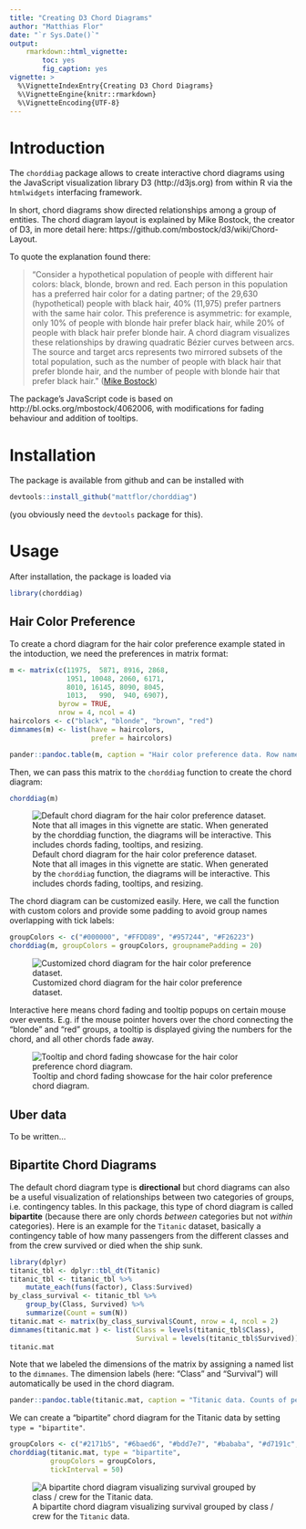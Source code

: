 ```yaml
---
title: "Creating D3 Chord Diagrams"
author: "Matthias Flor"
date: "`r Sys.Date()`"
output:
    rmarkdown::html_vignette:
        toc: yes
        fig_caption: yes
vignette: >
  %\VignetteIndexEntry{Creating D3 Chord Diagrams}
  %\VignetteEngine{knitr::rmarkdown}
  %\VignetteEncoding{UTF-8}
---
```


# Introduction

The `chorddiag` package allows to create interactive chord diagrams using the JavaScript visualization library D3 (http://d3js.org) from within R via the `htmlwidgets` interfacing framework.

In short, chord diagrams show directed relationships among a group of entities.
The chord diagram layout is explained by Mike Bostock, the creator of D3, in more detail here: https://github.com/mbostock/d3/wiki/Chord-Layout.

To quote the explanation found there:

> "Consider a hypothetical population of people with different hair colors: black, blonde, brown and red. Each person in this population has a preferred hair color for a dating partner; of the 29,630 (hypothetical) people with black hair, 40% (11,975) prefer partners with the same hair color. This preference is asymmetric: for example, only 10% of people with blonde hair prefer black hair, while 20% of people with black hair prefer blonde hair. A chord diagram visualizes these relationships by drawing quadratic Bézier curves between arcs. The source and target arcs represents two mirrored subsets of the total population, such as the number of people with black hair that prefer blonde hair, and the number of people with blonde hair that prefer black hair."
([Mike Bostock](https://github.com/mbostock/d3/wiki/Chord-Layout))

The package's JavaScript code is based on http://bl.ocks.org/mbostock/4062006, with modifications for fading behaviour and addition of tooltips.


# Installation

The package is available from github and can be installed with

```r
devtools::install_github("mattflor/chorddiag")
```

(you obviously need the `devtools` package for this).


# Usage

After installation, the package is loaded via

```r
library(chorddiag)
```

## Hair Color Preference

To create a chord diagram for the hair color preference example stated in the intoduction, we need the preferences in matrix format:

```r
m <- matrix(c(11975,  5871, 8916, 2868,
              1951, 10048, 2060, 6171,
              8010, 16145, 8090, 8045,
              1013,   990,  940, 6907),
            byrow = TRUE,
            nrow = 4, ncol = 4)
haircolors <- c("black", "blonde", "brown", "red")
dimnames(m) <- list(have = haircolors,
                    prefer = haircolors)
```

```r
pander::pandoc.table(m, caption = "Hair color preference data. Row names show what hair color people have, and column names show what hair color they prefer for a dating partner.")
```

Then, we can pass this matrix to the `chorddiag` function to create the chord diagram:

```r
chorddiag(m)
```

![Default chord diagram for the hair color preference dataset. Note that all images in this vignette are static. When generated by the `chorddiag` function, the diagrams will be interactive. This includes chords fading, tooltips, and resizing.](images/chorddiagram-directional-hair-default.png)

The chord diagram can be customized easily.
Here, we call the function with custom colors and provide some padding to avoid group names overlapping with tick labels:

```r
groupColors <- c("#000000", "#FFDD89", "#957244", "#F26223")
chorddiag(m, groupColors = groupColors, groupnamePadding = 20)
```

![Customized chord diagram for the hair color preference dataset.](images/chorddiagram-directional-hair.png)

Interactive here means chord fading and tooltip popups on certain mouse over events.
E.g. if the mouse pointer hovers over the chord connecting the "blonde" and "red" groups, a tooltip is displayed giving the numbers for the chord, and all other chords fade away.

![Tooltip and chord fading showcase for the hair color preference chord diagram.](images/chorddiagram-directional-hair-tooltip.png)


## Uber data

To be written...


## Bipartite Chord Diagrams

The default chord diagram type is **directional** but chord diagrams can also be a useful visualization of relationships between two categories of groups, i.e. contingency tables.
In this package, this type of chord diagram is called **bipartite** (because there are only chords *between* categories but not *within* categories).
Here is an example for the `Titanic` dataset, basically a contingency table of how many passengers from the different classes and from the crew survived or died when the ship sunk.

```r
library(dplyr)
titanic_tbl <- dplyr::tbl_dt(Titanic)
titanic_tbl <- titanic_tbl %>%
    mutate_each(funs(factor), Class:Survived)
by_class_survival <- titanic_tbl %>%
    group_by(Class, Survived) %>%
    summarize(Count = sum(N))
titanic.mat <- matrix(by_class_survival$Count, nrow = 4, ncol = 2)
dimnames(titanic.mat ) <- list(Class = levels(titanic_tbl$Class),
                               Survival = levels(titanic_tbl$Survived))
titanic.mat
```

Note that we labeled the dimensions of the matrix by assigning a named list to the `dimnames`.
The dimension labels (here: "Class" and "Survival") will automatically be used in the chord diagram.

```r
pander::pandoc.table(titanic.mat, caption = "Titanic data. Counts of people who died ('No') or survived ('Yes') grouped by membership to passenger class and crew.")
```

We can create a "bipartite" chord diagram for the Titanic data by setting `type = "bipartite"`.

```r
groupColors <- c("#2171b5", "#6baed6", "#bdd7e7", "#bababa", "#d7191c", "#1a9641")
chorddiag(titanic.mat, type = "bipartite", 
          groupColors = groupColors,
          tickInterval = 50)
```

![A bipartite chord diagram visualizing survival grouped by class / crew for the `Titanic` data.](images/chorddiagram-bipartite-titanic.png)

